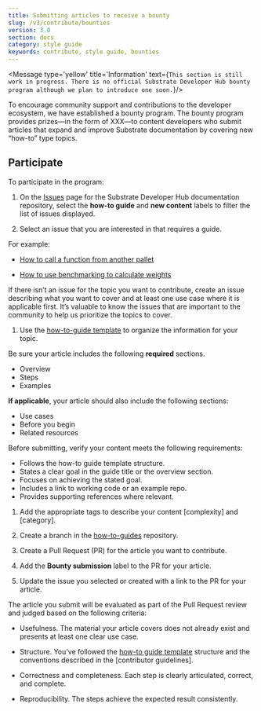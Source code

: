 ```yaml
---
title: Submitting articles to receive a bounty
slug: /v3/contribute/bounties
version: 3.0 
section: docs
category: style guide
keywords: contribute, style guide, bounties
---
```


<Message type='yellow' title='Information' text={`This section is still work in progress. There is no official Substrate Developer
Hub bounty program although we plan to introduce one soon.`}/>

To encourage community support and contributions to the developer ecosystem, we have established a bounty program. 
The bounty program provides prizes—in the form of XXX—to content developers who submit articles that expand and improve 
Substrate documentation by covering new “how-to” type topics.

## Participate

To participate in the program:

1. On the [Issues](https://github.com/substrate-developer-hub/substrate-docs/issues) page for 
the Substrate Developer Hub documentation repository, select the **how-to guide** and **new content** 
labels to filter the list of issues displayed.

1. Select an issue that you are interested in that requires a guide. 

  For example:

  * [How to call a function from another pallet](https://github.com/substrate-developer-hub/substrate-docs/issues/75)
  
  * [How to use benchmarking to calculate weights](https://github.com/substrate-developer-hub/substrate-docs/issues/88)

  If there isn’t an issue for the topic you want to contribute, create an issue describing what you want to cover and at 
  least one use case where it is applicable first. It’s valuable to know the issues that are important to the community 
  to help us prioritize the topics to cover.

1. Use the [how-to-guide template](https://github.com/substrate-developer-hub/substrate-docs/blob/main/static/assets/contribute-templates/how-to-template.md) to organize the information for your topic.

  Be sure your article includes the following **required** sections.
  
  * Overview
  * Steps
  * Examples
  
  **If applicable**, your article should also include the following sections:
  
  * Use cases
  * Before you begin
  * Related resources
  
  Before submitting, verify your content meets the following requirements:
  
  * Follows the how-to guide template structure.
  * States a clear goal in the guide title or the overview section.
  * Focuses on achieving the stated goal.
  * Includes a link to working code or an example repo.
  * Provides supporting references where relevant.
 
1. Add the appropriate tags to describe your content [complexity] and [category].

1. Create a branch in the [how-to-guides](https://github.com/substrate-developer-hub/substrate-docs/tree/main/v3/how-to-guides) repository.

1. Create a Pull Request (PR) for the article you want to contribute.

1. Add the **Bounty submission** label to the PR for your article.

1. Update the issue you selected or created with a link to the PR for your article.

The article you submit will be evaluated as part of the Pull Request review and judged based on the following criteria:

* Usefulness. The material your article covers does not already exist and presents at least one clear use case.

* Structure. You’ve followed the [how-to guide template](https://github.com/substrate-developer-hub/substrate-docs/blob/main/static/assets/contribute-templates/how-to-template.md) structure and the conventions described in the [contributor guidelines].

* Correctness and completeness. Each step is clearly articulated, correct, and complete.

* Reproducibility. The steps achieve the expected result consistently.
